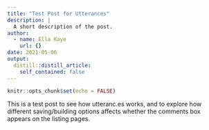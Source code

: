 ```yaml
---
title: "Test Post for Utterances"
description: |
  A short description of the post.
author:
  - name: Ella Kaye
    url: {}
date: 2021-05-06
output:
  distill::distill_article:
    self_contained: false
---
```



```r
knitr::opts_chunk$set(echo = FALSE)
```

This is a test post to see how utteranc.es works, and to explore how different saving/building options affects whether the comments box appears on the listing pages.
